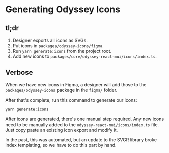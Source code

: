 
<Meta title="Contributing/Generating Icons" />

# Generating Odyssey Icons

## tl;dr

1. Designer exports all icons as SVGs.
2. Put icons in `packages/odyssey-icons/figma`.
3. Run `yarn generate:icons` from the project root.
4. Add new icons to `packages/core/odyssey-react-mui/icons/index.ts`.

## Verbose

When we have new icons in Figma, a designer will add those to the `packages/odyssey-icons` package in the `figma/` folder.

After that's complete, run this command to generate our icons:

```sh
yarn generate:icons
```

After icons are generated, there's one manual step required. Any new icons need to be manually added to the `odyssey-react-mui/icons/index.ts` file. Just copy paste an existing icon export and modify it.

In the past, this was automated, but an update to the SVGR library broke index templating, so we have to do this part by hand.
